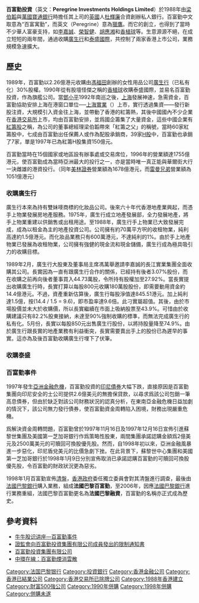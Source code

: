 '''百富勤投資'''（英文：'''Peregrine Investments Holdings Limited'''）於1988年由[[梁伯韜|梁伯韜]]與[[萬國寶通銀行|萬國寶通銀行]]時擔任其上司的[[英國|英國]]人[[杜輝廉|杜輝廉]]合資創辦私人銀行。百富勤中文取意為“百富寓勤”，而英文（Peregrine）意為[[鹰|獵鷹]]。而它的創立，也得到了當時不少華人富豪支持，如[[李嘉誠|李嘉誠]]、[[榮智健|榮智健]]、[[胡應湘|胡應湘]]和[[香植球|香植球]]等。生意源源不絕，在成立短短的兩年間，通過收購[[廣生行|廣生行]]和[[泰盛國際|泰盛國際]]，共控制了兩家香港上市公司，業務規模急速擴大。

==歷史==
1989年，百富勤以2.26億港元收購由[[馮福田|馮福田]]創辦的女性用品公司[[廣生行|廣生行]]（已私有化）30%股權。1990年從有股壇怪傑之稱的[[香植球|香植球]]收購泰盛國際，並易名百富勤投資，作為旗艦公司。當[[鄧小平|鄧小平]]1992年南巡之後，[[上海|上海]]發展神速，急需資金，百富勤協助安排上海在港窗口單位──[[上海實業|上海實業]]（{{hkex2|363}}）上市，實行透過集資——發行新股注資，大規模引入資金往上海，並帶動了香港的紅籌熱，其後中國國內不少企業在[[香港交易所|香港交易所]]上市，均由百富勤安排，並爲國企籌集了大量資金，這些中國企業有[[紅籌股|紅籌股]]之稱，為公司的董事總經理梁伯韜帶來「紅籌之父」的稱號，當時60家紅籌股中，七成由百富勤出任保薦人或作為配股承銷商，39家[[H股|H股]]中，百富勤也承銷了7家，單是1997年已為紅籌H股集資150億元。

百富勤當時在15個國家或地區設有辦事處或交易席位，1996年的營業額達1755億港元，使百富勤成為當時亞洲最大的投行之一，亦是當時唯一真正能與華爾街大行一決雌雄的港資投行。（同年[[美林證券|美林證券]]營業額為1678億港元，而[[雷曼兄弟|雷曼兄弟]]營業額為1051億港元）

===收購廣生行===

廣生行本來為持有雙妹嘜商標的化妝品公司。後來六十年代香港地產業興起，而憑手上物業發展房地產服務。1975年，廣生行成立地產發展部，全力發展地產，將手上物業重建以供銷售或出租用途。至1988年，廣生行手上物業已大致發展完成，成為以租金為主的地產投資公司。公司擁有約70萬平方呎的收租物業，純利高達約1.5億港元。而化妝品業務只有600萬港元，不達純利的1%。由於手上地產物業已發展為收租物業，公司擁有強健的現金流和現金儲備，廣生行成為極具吸引力的收購目標。

1989年2月，廣生行大股東及董事局主席馮萬舉邀請李嘉誠的長江實業集團全面收購其公司。長實因為一直有跟廣生行合作的關係，已經持有後者3.07%股份，而在收購之前再向後者董事買入44.73萬股，令所持有股權加至27.92%。當長實提出收購廣生行時，長實打算以每股800元收購180萬股股份，即需要動用資金約14.4億港元。不過，資產重新估算後，廣生行每股淨值達845.51港元。加上純利達1.5億，按(14.4 / 1.5 = 9.6)，即市盈率達9.6倍。此刁實屬超值。其後，由於市場股價並未大於收購價，所以長實繼續在市面上吸納股票至43.9%。可惜由於收購建議只有82.2%股東接納，未達至90%強制收購的標準，而無法完成廣生行的私有化。5月份，長實以每股850元出售廣生行股份，以將持股量降至74.9%。由於廣生行跟長實的地產業務有利益衝突，長實需要賣出手上的股份已為遲早的事實。這亦為及後百富勤收購廣生行埋下了伏筆。

===收購泰盛===

===百富勤事件===
1997年發生[[亞洲金融危機|亞洲金融危機]]，百富勤投資的[[印尼|印尼]][[債券|債券]]大幅下跌，直接原因是百富勤集團向印尼安全的士公司提供2.6億美元的無擔保貸款，以尋求爲該公司包銷一筆高息債券，但由於缺乏對該公司財務狀況的認真分析，在東南亞金融危機日益加劇的情況下，該公司無力發行債券，使百富勤資金周轉陷入困境，財務出現嚴重危機。

爲解決資金周轉問題，百富勤曾於1997年11月16日及1997年12月16日宣佈引進蘇黎世集團及美國第一芝加哥銀行作爲策略性股東，兩間集團承諾認購金額爲2億美元及2500萬美元的可贖回可換股優先股。然而，自1998年初以來，亞洲金融風暴進一步惡化，印尼盾兌美元的比價急劇下挫。在此背景下，蘇黎世中心集團和美國第一芝加哥銀行於1998年1月9日分別宣佈取消已承諾認購百富勤的可贖回可換股優先股，令百富勤的財政狀況更為惡劣。

1998年1月百富勤宣佈[[清盤|清盤]]，[[香港政府|香港政府]]委任獨立委員會對其清盤進行調查，最後由[[法國巴黎銀行|法國巴黎銀行]]購入業務，組成'''法國巴黎百富勤'''，至2006年，因應[[法國巴黎銀行|法國巴黎銀行]]進行業務重組，法國巴黎百富勤更名為'''法國巴黎融資'''，百富勤的名稱亦正式成為歷史。

==參考資料==
*[http://city.the9.com/static/ad/stock/course/i19.htm 牛牛股识讲座—百富勤事件] {{Wayback|url=http://city.the9.com/static/ad/stock/course/i19.htm |date=20080126120824 }}
*[http://www.sfc.hk/sfcPressRelease/TC/sfcOpenDocServlet?docno=090198  證監會向百富勤投資集團有限公司成員發出的限制通知書]
*[http://www.sfc.hk/sfcPressRelease/TC/sfcOpenDocServlet?docno=120198 百富勤投資集團有限公司]
*[https://hk.finance.appledaily.com/finance/daily/article/20061220/6637567 中環在線：百富勤煙消雲散] {{Wayback|url=https://hk.finance.appledaily.com/finance/daily/article/20061220/6637567 |date=20180328231042 }}

[[Category:法国巴黎银行|Category:法国巴黎银行]]
[[Category:投資銀行|Category:投資銀行]]
[[Category:香港金融公司|Category:香港金融公司]]
[[Category:香港已結業公司|Category:香港已結業公司]]
[[Category:香港交易所已除牌公司|Category:香港交易所已除牌公司]]
[[Category:1988年香港建立|Category:1988年香港建立]]
[[Category:財富500強公司|Category:財富500強公司]]
[[Category:1990年併購|Category:1990年併購]]
[[Category:1998年併購|Category:1998年併購]]
[[Category:併購未遂|Category:併購未遂]]